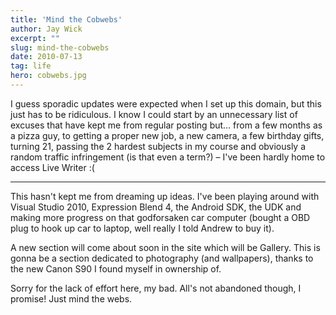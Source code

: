 ```yaml
---
title: 'Mind the Cobwebs'
author: Jay Wick
excerpt: ""
slug: mind-the-cobwebs
date: 2010-07-13
tag: life
hero: cobwebs.jpg
---
```


I guess sporadic updates were expected when I set up this domain, but this just has to be ridiculous. I know I could start by an unnecessary list of excuses that have kept me from regular posting but… from a few months as a pizza guy, to getting a proper new job, a new camera, a few birthday gifts, turning 21, passing the 2 hardest subjects in my course and obviously a random traffic infringement (is that even a term?) – I've been hardly home to access Live Writer :(

****

This hasn't kept me from dreaming up ideas. I've been playing around with Visual Studio 2010, Expression Blend 4, the Android SDK, the UDK and making more progress on that godforsaken car computer (bought a OBD plug to hook up car to laptop, well really I told Andrew to buy it).

A new section will come about soon in the site which will be Gallery. This is gonna be a section dedicated to photography (and wallpapers), thanks to the new Canon S90 I found myself in ownership of.

Sorry for the lack of effort here, my bad. All's not abandoned though, I promise! Just mind the webs.

<ImageCredit
    name="Markus Spiske"
    link="https://unsplash.com/@markusspiske"
    extraText="Hero image was added retroactively"
/>
